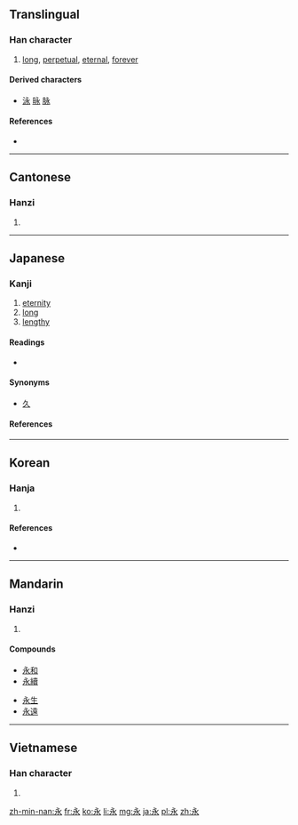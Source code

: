{{also|氷}}
==Translingual==
{{stroke order|type=animate}}

===Han character===
{{Han char|rn=85|rad=水|as=01|sn=5|four=3023<sub>2</sub>|canj=戈弓水 (INE)}}

# [[long]], [[perpetual]], [[eternal]], [[forever]]

====Derived characters====
* [[泳]] [[昹]] [[脉]]

====References====
* {{Han ref|kx=0603.040|dkj=17088|dj=0996.040|hdz=31546.030|uh=6C38|ud=27704|bh=A5C3|bd=42435}}

----

==Cantonese==

===Hanzi===
{{yue-hanzi|jyut=wing5|y=wing5}}

# {{defn|lang=yue|sort=水01}}

----

==Japanese==

===Kanji===
{{ja-kanji|grade=5|rs=水01}}

# [[eternity]]
# [[long]]
# [[lengthy]]

====Readings====
* {{ja-readings|goon=[[よう]] (yō), from [[ゐゃう]]|kanon=[[えい]] (ei), from [[ゑい]]|kun=[[ながい]] (nagai), [[とこしえに]] (tokoshieni)|nanori=[[え]] (e), [[と]] (to) [[のり]] (nori) [[ひさ]] (hisa) [[ひさし]] (hisashi), [[のえ]] (noe)}}

====Synonyms====
* [[久]]

====References====
{{ja-kref
|ku= 1742
|shift= 8969
|jis= 314A
|euc= B1CA
|skip= 2-1-4
|freq= 846
|nelson= 130
|newnelson= 3031
|halpern= 1937
|kld= 1230
|heisig= 132
|tuttle= 3a1.1
}}

----

==Korean==

===Hanja===
{{ko-hanja|hangeul=영|eumhun=|rv=yeong|mr=yŏng|y=yeng}}

# {{defn|lang=ko|sort=水01}}

====References====
* {{Hanja ref|nav=10626}}

----

==Mandarin==

===Hanzi===
{{cmn-hanzi|pin=[[yǒng]] ([[yong3]])|wg=yung<sup>3</sup>}}

# {{defn|lang=cmn|sort=水01}}

====Compounds====
{{top2}}
* [[永和]]
* [[永續]]
{{mid2}}
* [[永生]]
* [[永遠]]
{{bottom}}

----

==Vietnamese==

===Han character===
{{vi-hantu|[[vĩnh]], [[vắng]], [[vánh]], [[vẳng]], [[vểnh]], [[viếng]], [[vảnh]], [[vênh]]|rs=水01}}

# {{defn|lang=vi|sort=水01}}

[[zh-min-nan:永]]
[[fr:永]]
[[ko:永]]
[[li:永]]
[[mg:永]]
[[ja:永]]
[[pl:永]]
[[zh:永]]